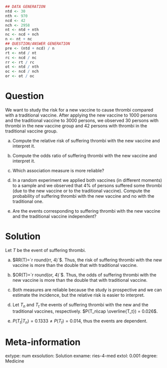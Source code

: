 
```r
## DATA GENERATION
ntd <- 30
nth <- 970
ncd <- 42
nch <- 2958
nt <- ntd + nth
nc <- ncd + nch
n <- nt + nc
## QUESTION/ANSWER GENERATION
pre <- (ntd + ncd) / n
rt <- ntd / nt
rc <- ncd / nc
rr <- rt / rc
ot <- ntd / nth
oc <- ncd / nch
or <- ot / oc
```

Question
========
	
We want to study the risk for a new vaccine to cause thrombi compared with a traditional vaccine. After applying the new vaccine to 1000 persons and the traditional vaccine to 3000 persons, we observed 30 persons with thrombi in the new vaccine group and 42 persons with thrombi in the traditional vaccine group.


a. Compute the relative risk of suffering thrombi with the new vaccine and interpret it.

a. Compute the odds ratio of suffering thrombi with the new vaccine and interpret it.

a. Which association measure is more reliable? 

a. In a random experiment we applied both vaccines (in different moments) to a sample and we observed that 4% of persons suffered some thrombi (due to the new vaccine or to the traditional vaccine). Compute the probability of suffering thrombi with the new vaccine and no with the traditional one.

a. Are the events corresponding to suffering thrombi with the new vaccine and the traditional vaccine independent?

Solution
========
Let $T$ be the event of suffering thrombi.

a. $RR(T)=`r round(rr, 4)`$. Thus, the risk of suffering thrombi with the new vaccine is more than the double that with traditional vaccine.

a. $OR(T)=`r round(or, 4)`$. Thus, the odds of suffering thrombi with the new vaccine is more than the double that with traditional vaccine.

a. Both measures are reliable because the study is prospective and we can estimate the incidence, but the relative risk is easier to interpret.

a. Let $T_n$ and $T_t$ the events of suffering thrombi with the new and the traditional vaccines, respectively. $P(T_n\cap \overline{T_t}) = 0.026$.

a. $P(T_t|T_n) = 0.1333 \neq P(T_t) = 0.014$, thus the events are dependent.

Meta-information 
================
extype: num
exsolution: Solution
exname: ries-4-med
extol: 0.001
degree: Medicine
 

